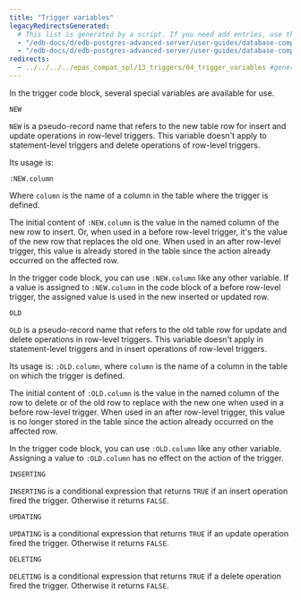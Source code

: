 ```yaml
---
title: "Trigger variables"
legacyRedirectsGenerated:
  # This list is generated by a script. If you need add entries, use the `legacyRedirects` key.
  - "/edb-docs/d/edb-postgres-advanced-server/user-guides/database-compatibility-for-oracle-developers-guide/9.6/Database_Compatibility_for_Oracle_Developers_Guide_v9.6.1.086.html"
  - "/edb-docs/d/edb-postgres-advanced-server/user-guides/database-compatibility-for-oracle-developers-guide/9.5/Database_Compatibility_for_Oracle_Developers_Guide.1.180.html"
redirects:
  - ../../../../epas_compat_spl/13_triggers/04_trigger_variables #generated for docs/epas/reorg-role-use-case-mode
---
```


<div id="trigger_variables" class="registered_link"></div>

In the trigger code block, several special variables are available for use.

`NEW`

 `NEW` is a pseudo-record name that refers to the new table row for insert and update operations in row-level triggers. This variable doesn't apply to statement-level triggers and delete operations of row-level triggers.

 Its usage is: 
 
 ```text
 :NEW.column 
 ```

 Where `column` is the name of a column in the table where the trigger is defined.

 The initial content of `:NEW.column` is the value in the named column of the new row to insert. Or, when used in a before row-level trigger, it's the value of the new row that replaces the old one. When used in an after row-level trigger, this value is already stored in the table since the action already occurred on the affected row.

 In the trigger code block, you can use `:NEW.column` like any other variable. If a value is assigned to `:NEW.column` in the code block of a before row-level trigger, the assigned value is used in the new inserted or updated row.

`OLD`

 `OLD` is a pseudo-record name that refers to the old table row for update and delete operations in row-level triggers. This variable doesn't apply in statement-level triggers and in insert operations of row-level triggers.

 Its usage is: `:OLD.column`, where `column` is the name of a column in the table on which the trigger is defined.

 The initial content of `:OLD.column` is the value in the named column of the row to delete or of the old row to replace with the new one when used in a before row-level trigger. When used in an after row-level trigger, this value is no longer stored in the table since the action already occurred on the affected row.

 In the trigger code block, you can use `:OLD.column` like any other variable. Assigning a value to `:OLD.column` has no effect on the action of the trigger.

`INSERTING`

 `INSERTING` is a conditional expression that returns `TRUE` if an insert operation fired the trigger. Otherwise it returns `FALSE`.

`UPDATING`

 `UPDATING` is a conditional expression that returns `TRUE` if an update operation fired the trigger. Otherwise it returns `FALSE`.

`DELETING`

 `DELETING` is a conditional expression that returns `TRUE` if a delete operation fired the trigger. Otherwise it returns `FALSE`.
